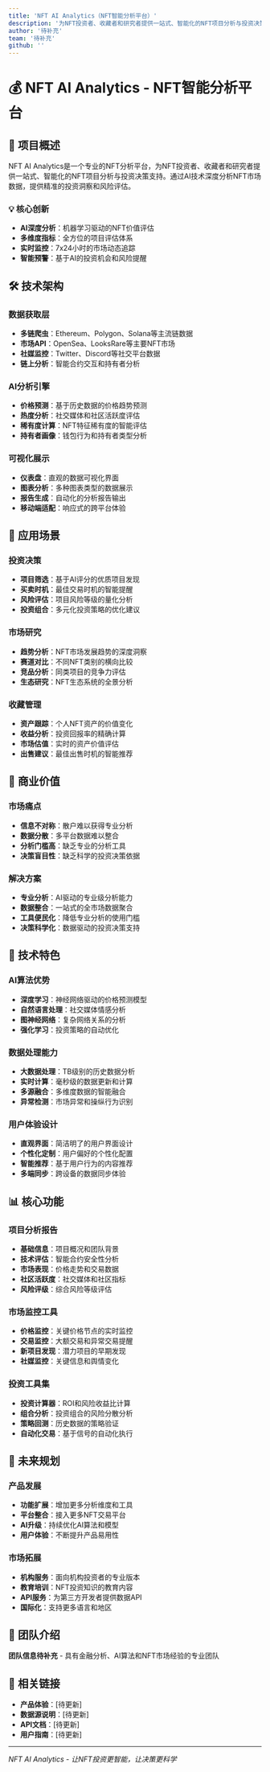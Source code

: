 ```yaml
---
title: 'NFT AI Analytics（NFT智能分析平台）'
description: '为NFT投资者、收藏者和研究者提供一站式、智能化的NFT项目分析与投资决策支持'
author: '待补充'
team: '待补充'
github: ''
---
```


# 💰 NFT AI Analytics - NFT智能分析平台

## 🌟 项目概述

NFT AI Analytics是一个专业的NFT分析平台，为NFT投资者、收藏者和研究者提供一站式、智能化的NFT项目分析与投资决策支持。通过AI技术深度分析NFT市场数据，提供精准的投资洞察和风险评估。

### 💡 核心创新

- **AI深度分析**：机器学习驱动的NFT价值评估
- **多维度指标**：全方位的项目评估体系
- **实时监控**：7x24小时的市场动态追踪
- **智能预警**：基于AI的投资机会和风险提醒

## 🛠️ 技术架构

### 数据获取层
- **多链爬虫**：Ethereum、Polygon、Solana等主流链数据
- **市场API**：OpenSea、LooksRare等主要NFT市场
- **社媒监控**：Twitter、Discord等社交平台数据
- **链上分析**：智能合约交互和持有者分析

### AI分析引擎
- **价格预测**：基于历史数据的价格趋势预测
- **热度分析**：社交媒体和社区活跃度评估
- **稀有度计算**：NFT特征稀有度的智能评估
- **持有者画像**：钱包行为和持有者类型分析

### 可视化展示
- **仪表盘**：直观的数据可视化界面
- **图表分析**：多种图表类型的数据展示
- **报告生成**：自动化的分析报告输出
- **移动端适配**：响应式的跨平台体验

## 🎯 应用场景

### 投资决策
- **项目筛选**：基于AI评分的优质项目发现
- **买卖时机**：最佳交易时机的智能提醒
- **风险评估**：项目风险等级的量化分析
- **投资组合**：多元化投资策略的优化建议

### 市场研究
- **趋势分析**：NFT市场发展趋势的深度洞察
- **赛道对比**：不同NFT类别的横向比较
- **竞品分析**：同类项目的竞争力评估
- **生态研究**：NFT生态系统的全景分析

### 收藏管理
- **资产跟踪**：个人NFT资产的价值变化
- **收益分析**：投资回报率的精确计算
- **市场估值**：实时的资产价值评估
- **出售建议**：最佳出售时机的智能推荐

## 💼 商业价值

### 市场痛点
- **信息不对称**：散户难以获得专业分析
- **数据分散**：多平台数据难以整合
- **分析门槛高**：缺乏专业的分析工具
- **决策盲目性**：缺乏科学的投资决策依据

### 解决方案
- **专业分析**：AI驱动的专业级分析能力
- **数据整合**：一站式的全市场数据聚合
- **工具便民化**：降低专业分析的使用门槛
- **决策科学化**：数据驱动的投资决策支持

## 🚀 技术特色

### AI算法优势
- **深度学习**：神经网络驱动的价格预测模型
- **自然语言处理**：社交媒体情感分析
- **图神经网络**：复杂网络关系的分析
- **强化学习**：投资策略的自动优化

### 数据处理能力
- **大数据处理**：TB级别的历史数据分析
- **实时计算**：毫秒级的数据更新和计算
- **多源融合**：多维度数据的智能融合
- **异常检测**：市场异常和操纵行为识别

### 用户体验设计
- **直观界面**：简洁明了的用户界面设计
- **个性化定制**：用户偏好的个性化配置
- **智能推荐**：基于用户行为的内容推荐
- **多端同步**：跨设备的数据同步体验

## 📊 核心功能

### 项目分析报告
- **基础信息**：项目概况和团队背景
- **技术评估**：智能合约安全性分析
- **市场表现**：价格走势和交易数据
- **社区活跃度**：社交媒体和社区指标
- **风险评级**：综合风险等级评估

### 市场监控工具
- **价格监控**：关键价格节点的实时监控
- **交易监控**：大额交易和异常交易提醒
- **新项目发现**：潜力项目的早期发现
- **社媒监控**：关键信息和舆情变化

### 投资工具集
- **投资计算器**：ROI和风险收益比计算
- **组合分析**：投资组合的风险分散分析
- **策略回测**：历史数据的策略验证
- **自动化交易**：基于信号的自动化执行

## 🔮 未来规划

### 产品发展
- **功能扩展**：增加更多分析维度和工具
- **平台整合**：接入更多NFT交易平台
- **AI升级**：持续优化AI算法和模型
- **用户体验**：不断提升产品易用性

### 市场拓展
- **机构服务**：面向机构投资者的专业版本
- **教育培训**：NFT投资知识的教育内容
- **API服务**：为第三方开发者提供数据API
- **国际化**：支持更多语言和地区

## 👥 团队介绍

**团队信息待补充** - 具有金融分析、AI算法和NFT市场经验的专业团队

## 🔗 相关链接

- **产品体验**：[待更新]
- **数据源说明**：[待更新]
- **API文档**：[待更新]
- **用户指南**：[待更新]

---

*NFT AI Analytics - 让NFT投资更智能，让决策更科学* 